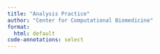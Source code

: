 ```yaml
---
title: "Analysis Practice"
author: "Center for Computational Biomedicine"
format: 
  html: default
code-annotations: select
---
```


